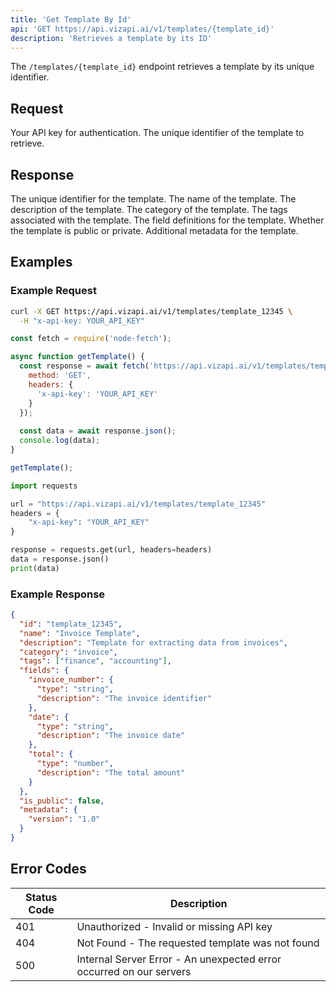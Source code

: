 ```yaml
---
title: 'Get Template By Id'
api: 'GET https://api.vizapi.ai/v1/templates/{template_id}'
description: 'Retrieves a template by its ID'
---
```


The `/templates/{template_id}` endpoint retrieves a template by its unique identifier.

## Request

<ParamField header="x-api-key" type="string" required>
  Your API key for authentication.
</ParamField>

<ParamField path="template_id" type="string" required>
  The unique identifier of the template to retrieve.
</ParamField>

## Response

<ResponseField name="id" type="string">
  The unique identifier for the template.
</ResponseField>

<ResponseField name="name" type="string">
  The name of the template.
</ResponseField>

<ResponseField name="description" type="string">
  The description of the template.
</ResponseField>

<ResponseField name="category" type="string">
  The category of the template.
</ResponseField>

<ResponseField name="tags" type="array">
  The tags associated with the template.
</ResponseField>

<ResponseField name="fields" type="object">
  The field definitions for the template.
</ResponseField>

<ResponseField name="is_public" type="boolean">
  Whether the template is public or private.
</ResponseField>

<ResponseField name="metadata" type="object">
  Additional metadata for the template.
</ResponseField>

## Examples

### Example Request

<CodeGroup>

```bash cURL
curl -X GET https://api.vizapi.ai/v1/templates/template_12345 \
  -H "x-api-key: YOUR_API_KEY"
```

```javascript Node.js
const fetch = require('node-fetch');

async function getTemplate() {
  const response = await fetch('https://api.vizapi.ai/v1/templates/template_12345', {
    method: 'GET',
    headers: {
      'x-api-key': 'YOUR_API_KEY'
    }
  });
  
  const data = await response.json();
  console.log(data);
}

getTemplate();
```

```python Python
import requests

url = "https://api.vizapi.ai/v1/templates/template_12345"
headers = {
    "x-api-key": "YOUR_API_KEY"
}

response = requests.get(url, headers=headers)
data = response.json()
print(data)
```

</CodeGroup>

### Example Response

```json
{
  "id": "template_12345",
  "name": "Invoice Template",
  "description": "Template for extracting data from invoices",
  "category": "invoice",
  "tags": ["finance", "accounting"],
  "fields": {
    "invoice_number": {
      "type": "string",
      "description": "The invoice identifier"
    },
    "date": {
      "type": "string",
      "description": "The invoice date"
    },
    "total": {
      "type": "number",
      "description": "The total amount"
    }
  },
  "is_public": false,
  "metadata": {
    "version": "1.0"
  }
}
```

## Error Codes

| Status Code | Description |
| ----------- | ----------- |
| 401 | Unauthorized - Invalid or missing API key |
| 404 | Not Found - The requested template was not found |
| 500 | Internal Server Error - An unexpected error occurred on our servers | 